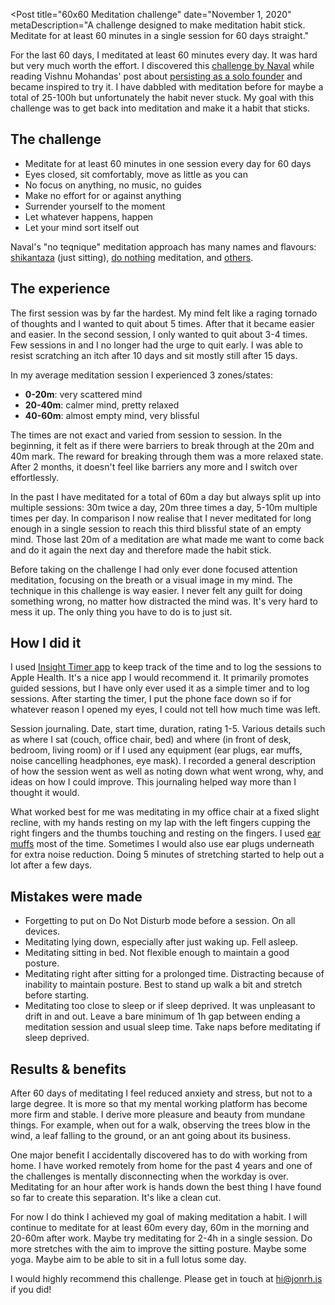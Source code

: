 
<Post
  title="60x60 Meditation challenge"
  date="November 1, 2020"
  metaDescription="A challenge designed to make meditation habit stick.
  Meditate for at least 60 minutes in a single session for 60 days straight."
>

For the last 60 days, I meditated at least 60 minutes every day. It was hard but very much worth
the effort. I discovered this [challenge by Naval][naval-tweets] while reading Vishnu Mohandas'
post about [persisting as a solo founder][vishnu-post] and became inspired to try it. I have
dabbled with meditation before for maybe a total of 25-100h but unfortunately the habit never
stuck. My goal with this challenge was to get back into meditation and make it a habit that sticks.


## The challenge
* Meditate for at least 60 minutes in one session every day for 60 days
* Eyes closed, sit comfortably, move as little as you can
* No focus on anything, no music, no guides
* Make no effort for or against anything
* Surrender yourself to the moment
* Let whatever happens, happen
* Let your mind sort itself out

Naval's "no teqnique" meditation approach has many names and flavours: [shikantaza][shikantaza]
(just sitting), [do nothing][donothing] meditation, and [others][deconstruct].


## The experience
The first session was by far the hardest. My mind felt like a raging tornado of thoughts and I
wanted to quit about 5 times. After that it became easier and easier. In the second session, I
only wanted to quit about 3-4 times. Few sessions in and I no longer had the urge to quit early.
I was able to resist scratching an itch after 10 days and sit mostly still after 15 days.

In my average meditation session I experienced 3 zones/states:
* **0-20m**: very scattered mind
* **20-40m**: calmer mind, pretty relaxed
* **40-60m**: almost empty mind, very blissful

The times are not exact and varied from session to session. In the beginning, it felt as if there
were barriers to break through at the 20m and 40m mark. The reward for breaking through them was a
more relaxed state. After 2 months, it doesn't feel like barriers any more and I switch over
effortlessly.

In the past I have meditated for a total of 60m a day but always split up into multiple sessions:
30m twice a day, 20m three times a day, 5-10m multiple times per day. In comparison I now realise
that I never meditated for long enough in a single session to reach this third blissful state of an
empty mind. Those last 20m of a meditation are what made me want to come back and do it again the
next day and therefore made the habit stick.

Before taking on the challenge I had only ever done focused attention meditation, focusing on the
breath or a visual image in my mind. The technique in this challenge is way easier. I never felt
any guilt for doing something wrong, no matter how distracted the mind was. It's very hard to mess
it up. The only thing you have to do is to just sit.


## How I did it
I used [Insight Timer app][insight] to keep track of the time and to log the sessions to Apple
Health. It's a nice app I would recommend it. It primarily promotes guided sessions, but I have
only ever used it as a simple timer and to log sessions. After starting the timer, I put the phone
face down so if for whatever reason I opened my eyes, I could not tell how much time was left.

Session journaling. Date, start time, duration, rating 1-5. Various details such as where I sat
(couch, office chair, bed) and where (in front of desk, bedroom, living room) or if I used any
equipment (ear plugs, ear muffs, noise cancelling headphones, eye mask). I recorded a general
description of how the session went as well as noting down what went wrong, why, and ideas on how
I could improve. This journaling helped way more than I thought it would.

What worked best for me was meditating in my office chair at a fixed slight recline, with my hands
resting on my lap with the left fingers cupping the right fingers and the thumbs touching and
resting on the fingers. I used [ear muffs][peltor] most of the time. Sometimes I would also use ear
plugs underneath for extra noise reduction. Doing 5 minutes of stretching started to help out a lot
after a few days.


## Mistakes were made
* Forgetting to put on Do Not Disturb mode before a session. On all devices.
* Meditating lying down, especially after just waking up. Fell asleep.
* Meditating sitting in bed. Not flexible enough to maintain a good posture.
* Meditating right after sitting for a prolonged time. Distracting because of inability to
maintain posture. Best to stand up walk a bit and stretch before starting.
* Meditating too close to sleep or if sleep deprived. It was unpleasant to drift in and out. Leave
a bare minimum of 1h gap between ending a meditation session and usual sleep time. Take naps before
meditating if sleep deprived.


## Results & benefits
After 60 days of meditating I feel reduced anxiety and stress, but not to a large degree. It is
more so that my mental working platform has become more firm and stable. I derive more pleasure and
beauty from mundane things. For example, when out for a walk, observing the trees blow in the wind,
a leaf falling to the ground, or an ant going about its business.

One major benefit I accidentally discovered has to do with working from home. I have worked
remotely from home for the past 4 years and one of the challenges is mentally disconnecting when
the workday is over. Meditating for an hour after work is hands down the best thing I have found so
far to create this separation. It's like a clean cut.

For now I do think I achieved my goal of making meditation a habit. I will continue to meditate for
at least 60m every day, 60m in the morning and 20-60m after work. Maybe try meditating for 2-4h in
a single session. Do more stretches with the aim to improve the sitting posture. Maybe some yoga.
Maybe aim to be able to sit in a full lotus some day.

I would highly recommend this challenge. Please get in touch at hi@jonrh.is if you did!


[naval-tweets]: https://twitter.com/naval/status/1261481222359801856
[vishnu-post]: https://vishnu.tech/posts/persistence/
[insight]: https://insighttimer.com/
[peltor]: https://duckduckgo.com/?q=3M+PELTOR+X5A
[shikantaza]: https://en.wikipedia.org/wiki/Shikantaza
[donothing]: https://www.youtube.com/watch?v=cZ6cdIaUZCA
[deconstruct]: https://deconstructingyourself.com/do-nothing-meditation.html

</Post>